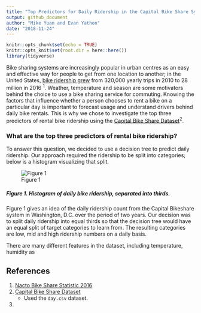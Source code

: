 ```yaml
---
title: "Top Predictors for Daily Ridership in the Capital Bike Share System"
output: github_document
author: "Mike Yuan and Evan Yathon"
date: "2018-11-24"
---
```


```r
knitr::opts_chunk$set(echo = TRUE)
knitr::opts_knit$set(root.dir = here::here())
library(tidyverse)
```

Bike sharing systems are increasingly popular in urban centres as an easy and effective way for people to get from one location to another; in the United States, [bike ridership grew](https://nacto.org/bike-share-statistics-2016/) from 320,000 yearly trips in 2010 to 28 million in 2016 <sup>1</sup>.  Weather, temperature and season are some motivators behind the choice to use a bike sharing service for commuting.  Knowing the factors that influence whether a person chooses to rent a bike on a particular day is important to forecast usage and understand drivers behind daily bike rentals.  This is why we chose to investigate the top three predictors of rental bike ridership using the [Capital Bike Share Dataset](https://archive.ics.uci.edu/ml/datasets/bike+sharing+dataset)<sup>2</sup>.

### What are the top three predictors of rental bike ridership?

To answer this question, we decided to use a decision tree to predict daily ridership.  Our approach required the ridership to be split into categories; below is a histogram visualizing that split.

![Figure 1](img/plot_ridership_histo.png)

##### Figure 1. Histogram of daily bike ridership, separated into thirds.

Figure 1 gives an idea of the daily ridership count from the Capital Bikeshare system in Washington, D.C. over the period of two years.  Our decision was to split daily ridership into equal thirds so that the decision tree would have an equal split of target categories to learn from.  The resulting categories are low, mid and high ridership numbers on a daily basis.

There are many different features in the dataset, including temperature, humidity as 







## References
1. [Nacto Bike Share Statistic 2016](https://nacto.org/bike-share-statistics-2016/)
2. [Capital Bike Share Dataset](https://archive.ics.uci.edu/ml/datasets/bike+sharing+dataset)
      - Used the `day.csv` dataset.
3. 